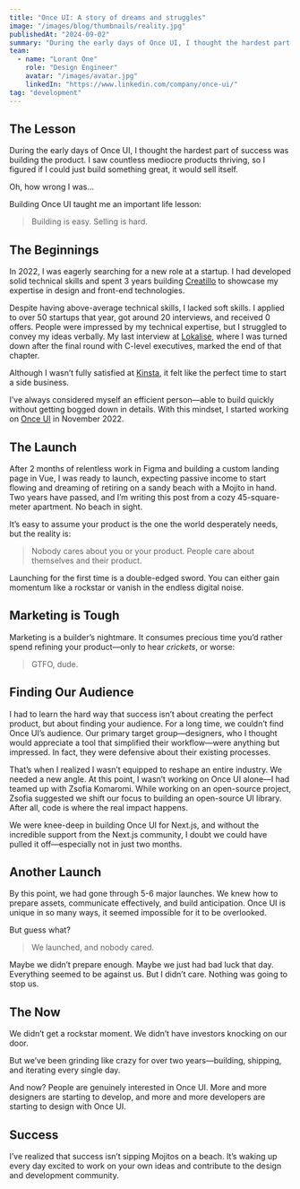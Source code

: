 ```yaml
---
title: "Once UI: A story of dreams and struggles"
image: "/images/blog/thumbnails/reality.jpg"
publishedAt: "2024-09-02"
summary: "During the early days of Once UI, I thought the hardest part of success was building the product. Oh, how wrong I was..."
team:
  - name: "Lorant One"
    role: "Design Engineer"
    avatar: "/images/avatar.jpg"
    linkedIn: "https://www.linkedin.com/company/once-ui/"
tag: "development"
---
```


## The Lesson

During the early days of Once UI, I thought the hardest part of success was building the product. I saw countless mediocre products thriving, so I figured if I could just build something great, it would sell itself.

Oh, how wrong I was...

Building Once UI taught me an important life lesson:

> Building is easy. Selling is hard.

## The Beginnings

In 2022, I was eagerly searching for a new role at a startup. I had developed solid technical skills and spent 3 years building [Creatillo](https://creatillo.com) to showcase my expertise in design and front-end technologies.

Despite having above-average technical skills, I lacked soft skills. I applied to over 50 startups that year, got around 20 interviews, and received 0 offers. People were impressed by my technical expertise, but I struggled to convey my ideas verbally. My last interview at [Lokalise](https://lokalise.com), where I was turned down after the final round with C-level executives, marked the end of that chapter.

Although I wasn’t fully satisfied at [Kinsta](https://kinsta.com), it felt like the perfect time to start a side business.

I’ve always considered myself an efficient person—able to build quickly without getting bogged down in details. With this mindset, I started working on [Once UI](https://once-ui.com) in November 2022.

## The Launch

After 2 months of relentless work in Figma and building a custom landing page in Vue, I was ready to launch, expecting passive income to start flowing and dreaming of retiring on a sandy beach with a Mojito in hand. Two years have passed, and I’m writing this post from a cozy 45-square-meter apartment. No beach in sight.

It’s easy to assume your product is the one the world desperately needs, but the reality is:

> Nobody cares about you or your product. People care about themselves and their product.

Launching for the first time is a double-edged sword. You can either gain momentum like a rockstar or vanish in the endless digital noise.

## Marketing is Tough

Marketing is a builder’s nightmare. It consumes precious time you’d rather spend refining your product—only to hear *crickets*, or worse:

> GTFO, dude.

## Finding Our Audience

I had to learn the hard way that success isn’t about creating the perfect product, but about finding your audience. For a long time, we couldn’t find Once UI’s audience. Our primary target group—designers, who I thought would appreciate a tool that simplified their workflow—were anything but impressed. In fact, they were defensive about their existing processes.

That’s when I realized I wasn’t equipped to reshape an entire industry. We needed a new angle. At this point, I wasn’t working on Once UI alone—I had teamed up with Zsofia Komaromi. While working on an open-source project, Zsofia suggested we shift our focus to building an open-source UI library. After all, code is where the real impact happens.

We were knee-deep in building Once UI for Next.js, and without the incredible support from the Next.js community, I doubt we could have pulled it off—especially not in just two months.

## Another Launch

By this point, we had gone through 5-6 major launches. We knew how to prepare assets, communicate effectively, and build anticipation. Once UI is unique in so many ways, it seemed impossible for it to be overlooked.

But guess what?

> We launched, and nobody cared.

Maybe we didn’t prepare enough. Maybe we just had bad luck that day. Everything seemed to be against us. But I didn’t care. Nothing was going to stop us.

## The Now

We didn’t get a rockstar moment.
We didn’t have investors knocking on our door.

But we’ve been grinding like crazy for over two years—building, shipping, and iterating every single day.

And now? People are genuinely interested in Once UI. More and more designers are starting to develop, and more and more developers are starting to design with Once UI.

## Success

I’ve realized that success isn’t sipping Mojitos on a beach. It’s waking up every day excited to work on your own ideas and contribute to the design and development community.